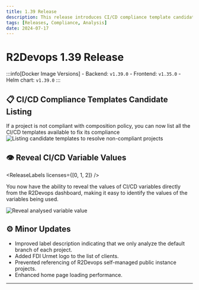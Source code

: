 ```yaml
---
title: 1.39 Release
description: This release introduces CI/CD compliance template candidate listings and ability to reveal CI/CD variables.
tags: [Releases, Compliance, Analysis]
date: 2024-07-17
---
```


# R2Devops 1.39 Release


:::info[Docker Image Versions]
    - Backend: `v1.39.0`
    - Frontend: `v1.35.0`
    - Helm chart: `v1.39.0`
:::

<!--truncate-->

## 📋 CI/CD Compliance Templates Candidate Listing

<ReleaseLabels licenses={[2]} selfManagedOnly />

If a project is not compliant with composition policy, you can now list all the CI/CD templates available to fix its compliance
![Listing candidate templates to resolve non-compliant projects](./compliance_remediation_listing.gif)

## 👁️ Reveal CI/CD Variable Values

<ReleaseLabels licenses={[0, 1, 2]} />

You now have the ability to reveal the values of CI/CD variables directly from the R2Devops dashboard, making it easy to identify the values of the variables being used.

![Reveal analysed variable value](./reveal_variable_value.gif)

## ⚙️ Minor Updates

- Improved label description indicating that we only analyze the default branch of each project.
- Added FDI Urmet logo to the list of clients.
- Prevented referencing of R2Devops self-managed public instance projects.
- Enhanced home page loading performance.

-----

<ReleaseBottomButton />
